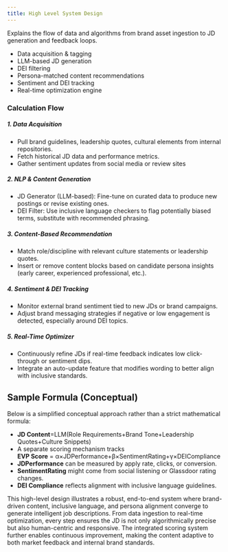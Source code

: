 ```yaml
---
title: High Level System Design
---
```

Explains the flow of data and algorithms from brand asset ingestion to JD generation and feedback loops.
- Data acquisition & tagging
- LLM-based JD generation
- DEI filtering
- Persona-matched content recommendations
- Sentiment and DEI tracking
- Real-time optimization engine

### Calculation Flow
##### **1. Data Acquisition**
- Pull brand guidelines, leadership quotes, cultural elements from internal repositories.
- Fetch historical JD data and performance metrics.
- Gather sentiment updates from social media or review sites

##### **2. NLP & Content Generation**
- JD Generator (LLM-based): Fine-tune on curated data to produce new postings or revise existing ones.
- DEI Filter: Use inclusive language checkers to flag potentially biased terms, substitute with recommended phrasing.

##### **3. Content-Based Recommendation**
- Match role/discipline with relevant culture statements or leadership quotes.
- Insert or remove content blocks based on candidate persona insights (early career, experienced professional, etc.).

##### **4. Sentiment & DEI Tracking**
- Monitor external brand sentiment tied to new JDs or brand campaigns.
- Adjust brand messaging strategies if negative or low engagement is detected, especially around DEI topics.

##### **5. Real-Time Optimizer**
- Continuously refine JDs if real-time feedback indicates low click-through or sentiment dips.
- Integrate an auto-update feature that modifies wording to better align with inclusive standards.

## Sample Formula (Conceptual)
Below is a simplified conceptual approach rather than a strict mathematical formula:  
- **JD Content**=LLM(Role Requirements+Brand Tone+Leadership Quotes+Culture Snippets)
- A separate scoring mechanism tracks  
  **EVP Score** = α×JDPerformance+β×SentimentRating+γ×DEICompliance
- **JDPerformance** can be measured by apply rate, clicks, or conversion.
- **SentimentRating** might come from social listening or Glassdoor rating changes.
- **DEI Compliance** reflects alignment with inclusive language guidelines.

This high-level design illustrates a robust, end-to-end system where brand-driven content, inclusive language, and persona alignment converge to generate intelligent job descriptions. From data ingestion to real-time optimization, every step ensures the JD is not only algorithmically precise but also human-centric and responsive. The integrated scoring system further enables continuous improvement, making the content adaptive to both market feedback and internal brand standards.